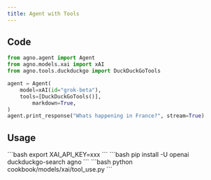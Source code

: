 ```yaml
---
title: Agent with Tools
---
```


## Code

```python cookbook/models/xai/tool_use.py
from agno.agent import Agent
from agno.models.xai import xAI
from agno.tools.duckduckgo import DuckDuckGoTools

agent = Agent(
    model=xAI(id="grok-beta"),
    tools=[DuckDuckGoTools()],
        markdown=True,
)
agent.print_response("Whats happening in France?", stream=True)
```

## Usage

<Steps>
  <Snippet file="create-venv-step.mdx" />

  <Step title="Set your API key">
    ```bash
    export XAI_API_KEY=xxx
    ```
  </Step>

  <Step title="Install libraries">
    ```bash
    pip install -U openai duckduckgo-search agno
    ```
  </Step>

  <Step title="Run Agent">
    ```bash
    python cookbook/models/xai/tool_use.py
    ```
  </Step>
</Steps>